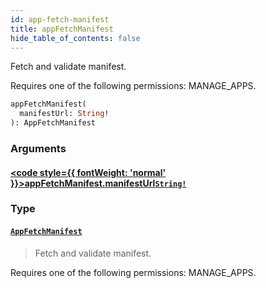 ```yaml
---
id: app-fetch-manifest
title: appFetchManifest
hide_table_of_contents: false
---
```








Fetch and validate manifest. 

Requires one of the following permissions: MANAGE_APPS.

```graphql
appFetchManifest(
  manifestUrl: String!
): AppFetchManifest
```


### Arguments

#### [<code style={{ fontWeight: 'normal' }}>appFetchManifest.<b>manifestUrl</b></code>](#)<Bullet />[`String!`](../../../developer/api-reference/scalars/string) <Badge class="secondary" text="non-null"/> <Badge class="secondary" text="scalar"/>
> 
> 

### Type

#### [`AppFetchManifest`](../../../developer/api-reference/objects/app-fetch-manifest) <Badge class="secondary" text="object"/>
> Fetch and validate manifest. 

Requires one of the following permissions: MANAGE_APPS.
> 






